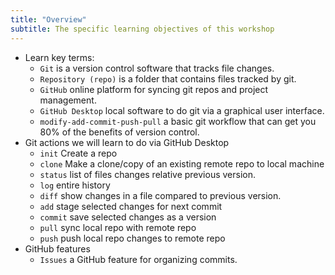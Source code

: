 ```yaml
---
title: "Overview"
subtitle: The specific learning objectives of this workshop 
---
```




- Learn key terms:
  - `Git` is a version control software that tracks file changes.
  - `Repository (repo)` is a folder that contains files tracked by git.
  - `GitHub` online platform for syncing git repos and project management.
  - `GitHub Desktop` local software to do git via a graphical user interface.
  - `modify-add-commit-push-pull` a basic git workflow that can get you 80% of the benefits of version control.
- Git actions we will learn to do via GitHub Desktop
  - `init` Create a repo 
  - `clone` Make a clone/copy of an existing remote repo to local machine 
  - `status` list of files changes relative previous version.
  - `log` entire history
  - `diff` show changes in a file compared to previous version.
  - `add` stage selected changes for next commit
  - `commit` save  selected changes as a version
  - `pull` sync local repo with remote repo
  - `push` push local repo changes to remote repo
- GitHub features
  - `Issues` a GitHub feature for organizing commits.
